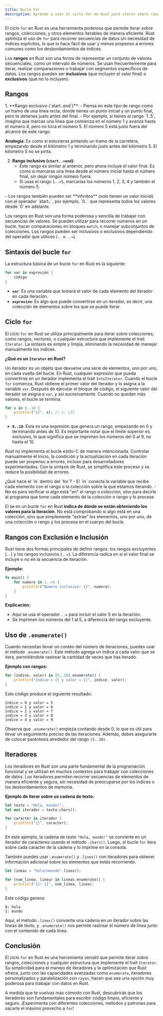 ```yaml
---
title: Bucle For
description: Aprende a usar el ciclo for en Rust para iterar sobre rangos, colecciones y otros elementos iterables.
---
```


El ciclo `for` en Rust es una herramienta poderosa que permite iterar sobre rangos, colecciones, y otros elementos iterables de manera eficiente. Rust optimiza el uso de `for` para recorrer secuencias de datos sin necesidad de índices explícitos, lo que lo hace fácil de usar y menos propenso a errores comunes como los desbordamientos de índices.

Los **rangos** en Rust son una forma de representar un conjunto de valores secuenciales, como un intervalo de números. Se usan frecuentemente para iterar, realizar comparaciones o trabajar con segmentos específicos de datos. Los rangos pueden ser **inclusivos** (que incluyen el valor final) o **exclusivos** (que no lo incluyen).

## Rangos

<Steps>
1. **Rango exclusivo (`start..end`)**:
   - Piensa en este tipo de rango como un tramo de una línea recta, donde tienes un punto inicial y un punto final, pero te detienes justo antes del final.
   - Por ejemplo, si tienes el rango `1..5`, imagina que marcas una línea que comienza en el número 1 y avanza hasta el número 4, pero no toca el número 5. El número 5 está justo fuera del alcance de este rango.

   **Analogía**: Es como si estuvieras pintando un tramo de la carretera, empezando desde el kilómetro 1 y terminando justo antes del kilómetro 5. El kilómetro 5 no se pinta.

2. **Rango inclusivo (`start..=end`)**:
   - Este rango es similar al anterior, pero ahora incluye el valor final. Es como si marcaras una línea desde el número inicial hasta el número final, sin dejar ningún número fuera.
   - Si usas el rango `1..=5`, marcarías los números 1, 2, 3, 4 y también el número 5.
</Steps>

<Aside>
- Los rangos también pueden ser **infinitos** (solo tienen un valor inicial) con el operador `start..`, por ejemplo, `0..` que representa todos los valores desde `0` en adelante.
</Aside>

Los rangos en Rust son una forma poderosa y sencilla de trabajar con secuencias de valores. Se pueden utilizar para recorrer números en un bucle, hacer comparaciones en bloques `match`, o manejar subconjuntos de colecciones. Los rangos pueden ser inclusivos o exclusivos dependiendo del operador que utilices (`..` o `..=`).

## Sintaxis del bucle `for`

La estructura básica de un bucle `for` en Rust es la siguiente:

```rust
for var in expresión {
    código
}
```

- **`var`**: Es una variable que tomará el valor de cada elemento del iterador en cada iteración.
- **`expresión`**: Es algo que puede convertirse en un iterador, es decir, una colección de elementos sobre los que se puede iterar.

## Ciclo `for`

El ciclo `for` en Rust se utiliza principalmente para iterar sobre colecciones, como rangos, vectores, o cualquier estructura que implemente el trait `Iterator`. La sintaxis es simple y limpia, eliminando la necesidad de manejar manualmente los índices.

**¿Qué es un `Iterator` en Rust?**

Un iterador es un objeto que devuelve una serie de elementos, uno por uno, en cada vuelta del bucle. En Rust, cualquier expresión que pueda convertirse en un iterador implementa el trait `IntoIterator`. Cuando el bucle `for` comienza, Rust obtiene el primer valor del iterador y lo asigna a la variable `var`. Después de ejecutar el bloque de código, el siguiente valor del iterador se asigna a `var`, y así sucesivamente. Cuando no quedan más valores, el bucle se termina.

```rust
for x in 0..10 { 
    println!("{}", x); // x: i32
}
```

- **`0..10`**: Esta es una expresión que genera un rango, empezando en 0 y terminando antes de 10. Es importante notar que el límite superior es exclusivo, lo que significa que se imprimen los números del 0 al 9, no hasta el 10.

Rust no implementa el bucle estilo-C de manera intencionada. Controlar manualmente el inicio, la condición y la actualización en cada iteración puede ser propenso a errores, incluso para desarrolladores experimentados. Con la sintaxis de Rust, se simplifica este proceso y se reduce la posibilidad de errores.


<Aside>
¿Qué hace el `in` dentro del `for`?
- El `in` conecta la variable que recibe cada elemento con el rango o la colección sobre la que estamos iterando.
- No es para verificar si algo está "en" el rango o colección, sino para decirle al programa que tome cada elemento de la colección o rango y lo procese.

El **`in`** en un bucle `for` en Rust **indica de dónde se están obteniendo los valores para la iteración**. No está comprobando si algo está en una colección, sino que simplemente "extrae" los elementos, uno por uno, de una colección o rango y los procesa en el cuerpo del bucle.
</Aside>

## Rangos con Exclusión e Inclusión

Rust tiene dos formas principales de definir rangos: los rangos excluyentes (`..`) y los rangos inclusivos (`..=`). La diferencia radica en si el valor final se incluye o no en la secuencia de iteración.

**Ejemplo:**
```rust
fn main() {
    for numero in 1..=5 {
        println!("Número inclusivo: {}", numero);
    }
}
```

**Explicación:**
- Aquí se usa el operador `..=` para incluir el valor 5 en la iteración.
- Se imprimen los números del 1 al 5, a diferencia del rango excluyente.


## Uso de `.enumerate()`

Cuando necesitas llevar un conteo del número de iteraciones, puedes usar el método `.enumerate()`. Este método agrega un índice a cada valor que se itera, permitiéndote rastrear la cantidad de veces que has iterado.

**Ejemplo con rangos:**

```rust
for (indice, valor) in (5..10).enumerate() {
    println!("índice = {} y valor = {}", indice, valor);
}
```

Este código produce el siguiente resultado:

```
índice = 0 y valor = 5
índice = 1 y valor = 6
índice = 2 y valor = 7
índice = 3 y valor = 8
índice = 4 y valor = 9
```

Observa que `.enumerate()` empieza contando desde 0, lo que es útil para llevar un seguimiento preciso de las iteraciones. Además, debes asegurarte de colocar paréntesis alrededor del rango `(5..10)`.

## Iteradores

Los iteradores en Rust son una parte fundamental de la programación funcional y se utilizan en muchos contextos para trabajar con colecciones de datos. Los iteradores permiten recorrer secuencias de elementos de manera eficiente y segura, sin necesidad de preocuparse por los índices o los desbordamientos de memoria.

**Ejemplo de iterar sobre us cadena de texto:**

```rust
let texto = "Hola, mundo!";
let mut iterador = texto.chars();

for caracter in iterador {
    println!("{}", caracter);
}
```

En este ejemplo, la cadena de texto `"Hola, mundo!"` se convierte en un iterador de caracteres usando el método `.chars()`. Luego, el bucle `for` itera sobre cada caracter de la cadena y lo imprime en la consola.

También puedes usar `.enumerate()` y `.lines()` con iteradores para obtener información adicional sobre los elementos que estás recorriendo.

```rust
let lineas = "hola\nmundo".lines();

for (num_linea, linea) in lineas.enumerate() {
    println!("{}: {}", num_linea, linea);
}
```
Este código genera:

```
0: hola
1: mundo
```

Aquí, el método `.lines()` convierte una cadena en un iterador sobre las líneas de texto, y `.enumerate()` nos permite rastrear el número de línea junto con el contenido de cada línea.

## Conclusión

El ciclo `for` en Rust es una herramienta versátil que permite iterar sobre rangos, colecciones y cualquier estructura que implemente el trait `Iterator`. Su simplicidad para el manejo de iteradores y la optimización que Rust ofrece, junto con las capacidades avanzadas como `enumerate`, iteradores personalizados y paralelización con `rayon`, hacen que sea una opción muy poderosa para trabajar con datos en Rust.

A medida que te vuelvas más cómodo con Rust, descubrirás que los iteradores son fundamentales para escribir código limpio, eficiente y seguro. ¡Experimenta con diferentes colecciones, métodos y patrones para sacarle el máximo provecho a `for`!